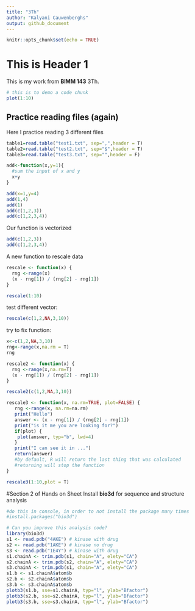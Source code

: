 ```yaml
---
title: "3Th"
author: "Kalyani Cauwenberghs"
output: github_document
---
```


```r
knitr::opts_chunk$set(echo = TRUE)
```
# This is Header 1
This is my work from **BIMM 143** 3Th. 

```r
# this is to demo a code chunk
plot(1:10)
```
## Practice reading files (again)
Here I practice reading 3 different files
```r
table1=read.table("test1.txt", sep=",",header = T)
table2=read.table("test2.txt", sep="$",header = T)
table3=read.table("test3.txt", sep="",header = F)
```

```r
add<-function(x,y=1){
  #sum the input of x and y
  x+y
}
```

```r
add(x=1,y=4)
add(1,4)
add(1)
add(c(1,2,3))
add(c(1,2,3,4))
```
Our function is vectorized
```r
add(c(1,2,3))
add(c(1,2,3,4))

```

A new function to rescale data
```r
rescale <- function(x) {
  rng <-range(x)
  (x - rng[1]) / (rng[2] - rng[1])
}
```

```r
rescale(1:10)
```
test different vector:
```r
rescale(c(1,2,NA,3,10))
```
try to fix function:
```r
x<-c(1,2,NA,3,10)
rng<-range(x,na.rm = T)
rng
```

```r
rescale2 <- function(x) {
  rng <-range(x,na.rm=T)
  (x - rng[1]) / (rng[2] - rng[1])
}
```

```r
rescale2(c(1,2,NA,3,10))
```

```r
rescale3 <- function(x, na.rm=TRUE, plot=FALSE) {
   rng <-range(x, na.rm=na.rm)
   print("Hello")
   answer <- (x - rng[1]) / (rng[2] - rng[1])
   print("is it me you are looking for?")
   if(plot) {
    plot(answer, typ="b", lwd=4)
   }
   print("I can see it in ...")
   return(answer)
   #by default, R will return the last thing that was calculated
   #returning will stop the function
}
```

```r
rescale3(1:10,plot = T)
```

#Section 2 of Hands on Sheet
Install **bio3d** for sequence and structure analysis
```r
#do this in console, in order to not install the package many times
#install.packages("bio3d")
```

```r
# Can you improve this analysis code?
library(bio3d)
s1 <- read.pdb("4AKE") # kinase with drug
s2 <- read.pdb("1AKE") # kinase no drug
s3 <- read.pdb("1E4Y") # kinase with drug
s1.chainA <- trim.pdb(s1, chain="A", elety="CA")
s2.chainA <- trim.pdb(s2, chain="A", elety="CA")
s3.chainA <- trim.pdb(s1, chain="A", elety="CA")
s1.b <- s1.chainA$atom$b
s2.b <- s2.chainA$atom$b
s3.b <- s3.chainA$atom$b
plotb3(s1.b, sse=s1.chainA, typ="l", ylab="Bfactor")
plotb3(s2.b, sse=s2.chainA, typ="l", ylab="Bfactor")
plotb3(s3.b, sse=s3.chainA, typ="l", ylab="Bfactor")
```










